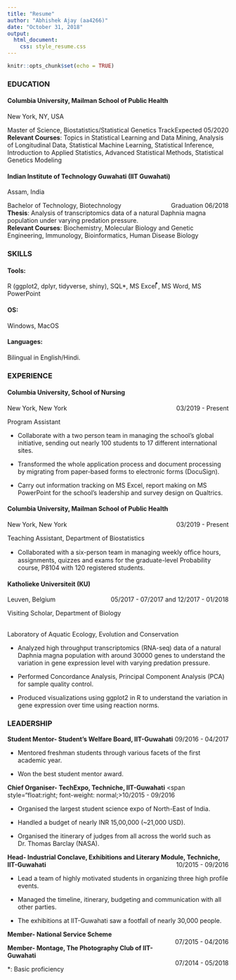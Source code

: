 ```yaml
---
title: "Resume"
author: "Abhishek Ajay (aa4266)"
date: "October 31, 2018"
output: 
  html_document:
    css: style_resume.css
---
```


```r
knitr::opts_chunk$set(echo = TRUE)
```

<body>
<!--
###SUMMARY

Biostatistics graduate student with prior research experience in data analysis of genetic data. Seeking for data intensive works with flexible fields of interest.
--->

### EDUCATION

#### **Columbia University, Mailman School of Public Health**
New York, NY, USA
<p style="text-align:left;">
Master of Science, Biostatistics/Statistical Genetics Track
<span style="float:right;">Expected 05/2020</span>
</br>**Relevant Courses**: Topics in Statistical Learning and Data Mining, Analysis of Longitudinal Data, Statistical Machine Learning, Statistical Inference, Introduction to Applied Statistics, Advanced Statistical Methods, Statistical Genetics Modeling 
</p>

#### **Indian Institute of Technology Guwahati (IIT Guwahati)** 	
Assam, India 
<p style="text-align:left;">
Bachelor of Technology, Biotechnology
<span style="float:right;">Graduation 06/2018</span>
</br>**Thesis**: Analysis of transcriptomics data of a natural Daphnia magna population under varying predation pressure.
</br>**Relevant Courses**: Biochemistry, Molecular Biology and Genetic Engineering, Immunology, Bioinformatics, Human Disease Biology
</p>

### SKILLS

#### **Tools**: 
 R (ggplot2, dplyr, tidyverse, shiny), SQL*, MS Excel ⃰, MS Word, MS PowerPoint 

#### **OS**:
 Windows, MacOS

#### **Languages**: 
 Bilingual in English/Hindi.


### EXPERIENCE

#### **Columbia University, School of Nursing** 			     
New York, New York
<span style="float:right;">03/2019 - Present</span>
<p style="text-align:left;">
Program Assistant

</p>

* Collaborate with a two person team in managing the school’s global initiative, sending out nearly 100 students to 17 different international sites.

* Transformed the whole application process and document processing by migrating from paper-based forms to electronic forms (DocuSign). 

* Carry out information tracking on MS Excel, report making on MS PowerPoint for the school’s leadership and survey design on Qualtrics. 

#### **Columbia University, Mailman School of Public Health** 			     
New York, New York
<span style="float:right;">03/2019 - Present</span>
<p style="text-align:left;">
Teaching Assistant, Department of Biostatistics

</p>

* Collaborated with a six-person team in managing weekly ofﬁce hours, assignments, quizzes and exams for the graduate-level Probability course, P8104 with 120 registered students. 

#### **Katholieke Universiteit (KU)** 			     
Leuven, Belgium
<span style="float:right;">05/2017 - 07/2017 and 12/2017 - 01/2018</span>
<p style="text-align:left;">
Visiting Scholar, Department of Biology

</br>Laboratory of Aquatic Ecology, Evolution and Conservation
</p>

* Analyzed high throughput transcriptomics (RNA-seq) data of a natural Daphnia magna population with around 30000 genes to understand the variation in gene expression level with varying predation pressure. 

* Performed Concordance Analysis, Principal Component Analysis (PCA) for sample quality control. 

* Produced visualizations using ggplot2 in R to understand the variation in gene expression over time using reaction norms.

<!--
#### **Indian Institute of Science, Bangalore (IISc)**
Karnataka, India
<p style="text-align:left;">
Summer Research Fellow, Department of Biochemistry
<span style="float:right;">05/2016 - 07/2016 </span>
</p>

* Investigated the possible mechanism behind limiting the spread of rDNA silencing at the RDN1 left boundary on yeast chromosome XII.

* Cloned a 600bp fragment to KanMX6 and then sub-cloned it into the plasmid pRO363 to check whether barrier activity is sequence specific or size dependent by analysing the mating efficiency of transformed yeast cells.

#### **Indian Institute of Technology, Guwahati** 		           
Assam, India 
<p style="text-align:left;">
Department of Biosciences and Bioengineering
<span style="float:right;">01/2017 - 03/2017</span>
</br>Laboratory of Aquatic Ecology, Evolution and Conservation
</p>

* Optimise expression and purification of a Cas4 mutant protein, Cas4E87A and analyse its activity.

* Purification of Cas4E87A mutant protein by the Hybrid Method followed by its quantification.

--->

### LEADERSHIP
<p style="text-align:left;">
**Student Mentor- Student’s Welfare Board, IIT-Guwahati**
<span style="float:right;">09/2016 - 04/2017</span>
</p>

* Mentored freshman students through various facets of the first academic year.

* Won the best student mentor award.

<p style="text-align:left;">
**Chief Organiser- TechExpo, Techniche, IIT-Guwahati**
<span style="float:right;  font-weight: normal;>10/2015 - 09/2016</span>
</p>

* Organised the largest student science expo of North-East of India.

* Handled a budget of nearly INR 15,00,000 (~21,000 USD).

* Organised the itinerary of judges from all across the world such as Dr. Thomas Barclay (NASA).

<p style="text-align:left;">
**Head- Industrial Conclave, Exhibitions and Literary Module, Techniche, IIT-Guwahati** 
<span style="float:right;">10/2015 - 09/2016</span>
</p>

* Lead a team of highly motivated students in organizing three high profile events.

* Managed the timeline, itinerary, budgeting and communication with all other parties.

* The exhibitions at IIT-Guwahati saw a footfall of nearly 30,000 people.

<p style="text-align:left;">
**Member- National Service Scheme** 	
<span style="float:right;">07/2015 - 04/2016</span>
</p>
						 	                                                  
<p style="text-align:left;">
**Member- Montage, The Photography Club of IIT-Guwahati**	
<span style="float:right;">07/2014 - 05/2018</span>
</p>
</body>


*: Basic proficiency
